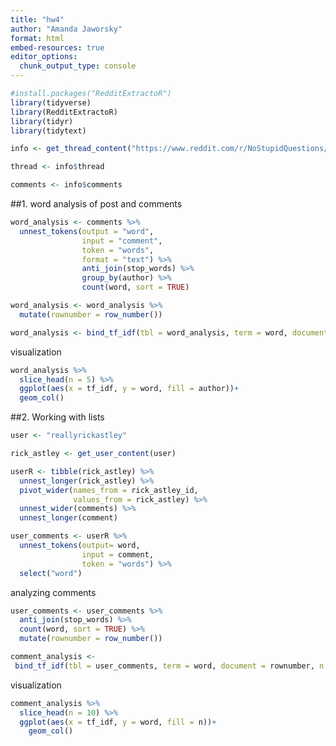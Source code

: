 ```yaml
---
title: "hw4"
author: "Amanda Jaworsky"
format: html
embed-resources: true
editor_options: 
  chunk_output_type: console
---
```


```r
#install.packages("RedditExtractoR")
library(tidyverse)
library(RedditExtractoR)
library(tidyr)
library(tidytext)

info <- get_thread_content("https://www.reddit.com/r/NoStupidQuestions/comments/126sapx/is_it_normal_to_dislike_recieving_gifts/")

thread <- info$thread

comments <- info$comments
```


##1. word analysis of post and comments
```r
word_analysis <- comments %>% 
  unnest_tokens(output = "word", 
                input = "comment",
                token = "words", 
                format = "text") %>%
                anti_join(stop_words) %>%
                group_by(author) %>%
                count(word, sort = TRUE) 

word_analysis <- word_analysis %>%
  mutate(rownumber = row_number())

word_analysis <- bind_tf_idf(tbl = word_analysis, term = word, document = rownumber, n = n)

```


visualization
```r
word_analysis %>%
  slice_head(n = 5) %>%
  ggplot(aes(x = tf_idf, y = word, fill = author))+
  geom_col()
```

##2. Working with lists
```r
user <- "reallyrickastley"

rick_astley <- get_user_content(user)

userR <- tibble(rick_astley) %>% 
  unnest_longer(rick_astley) %>%
  pivot_wider(names_from = rick_astley_id, 
              values_from = rick_astley) %>%
  unnest_wider(comments) %>%
  unnest_longer(comment)

user_comments <- userR %>% 
  unnest_tokens(output= word, 
                input = comment, 
                token = "words") %>%
  select("word")

```

analyzing comments
```r
user_comments <- user_comments %>% 
  anti_join(stop_words) %>%
  count(word, sort = TRUE) %>%
  mutate(rownumber = row_number())

comment_analysis <- 
 bind_tf_idf(tbl = user_comments, term = word, document = rownumber, n = n)
```

visualization
```r
comment_analysis %>%
  slice_head(n = 10) %>%
  ggplot(aes(x = tf_idf, y = word, fill = n))+
    geom_col()
```

